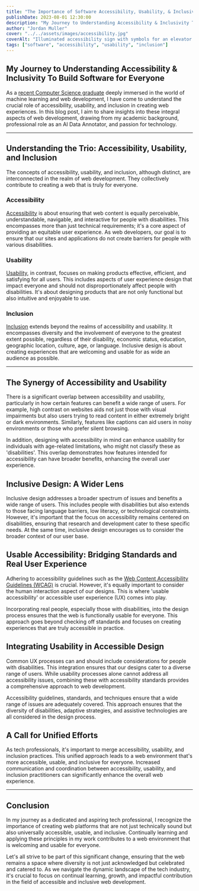 ```yaml
---
title: "The Importance of Software Accessibility, Usability, & Inclusivity"
publishDate: 2023-08-01 12:30:00
description: "My Journey to Understanding Accessibility & Inclusivity To Build Software for Everyone"
author: "Jordan Muller"
cover: "../../assets/images/accessibility.jpg"
coverAlt: "Illuminated accessibility sign with symbols for an elevator for disabled access and bicycle parking, featuring an upward arrow against a dark ceiling."
tags: ["software", "accessibility", "usability", "inclusion"]
---
```


## My Journey to Understanding Accessibility & Inclusivity To Build Software for Everyone

As a [recent Computer Science graduate](/blog/graduating-with-bachelors-in-comp-sci/) deeply immersed in the world of machine learning and web development, I have come to understand the crucial role of accessibility, usability, and inclusion in creating web experiences. In this blog post, I aim to share insights into these integral aspects of web development, drawing from my academic background, professional role as an AI Data Annotator, and passion for technology.

---

## Understanding the Trio: Accessibility, Usability, and Inclusion

The concepts of accessibility, usability, and inclusion, although distinct, are interconnected in the realm of web development. They collectively contribute to creating a web that is truly for everyone.

### Accessibility

[Accessibility](/blog/tags/Accessibility) is about ensuring that web content is equally perceivable, understandable, navigable, and interactive for people with disabilities. This encompasses more than just technical requirements; it's a core aspect of providing an equitable user experience. As web developers, our goal is to ensure that our sites and applications do not create barriers for people with various disabilities.

### Usability

[Usability](/blog/tags/Usability), in contrast, focuses on making products effective, efficient, and satisfying for all users. This includes aspects of user experience design that impact everyone and should not disproportionately affect people with disabilities. It's about designing products that are not only functional but also intuitive and enjoyable to use.

### Inclusion

[Inclusion](/blog/tags/Inclusion) extends beyond the realms of accessibility and usability. It encompasses diversity and the involvement of everyone to the greatest extent possible, regardless of their disability, economic status, education, geographic location, culture, age, or language. Inclusive design is about creating experiences that are welcoming and usable for as wide an audience as possible.

---

## The Synergy of Accessibility and Usability

There is a significant overlap between accessibility and usability, particularly in how certain features can benefit a wide range of users. For example, high contrast on websites aids not just those with visual impairments but also users trying to read content in either extremely bright or dark environments. Similarly, features like captions can aid users in noisy environments or those who prefer silent browsing.

In addition, designing with accessibility in mind can enhance usability for individuals with age-related limitations, who might not classify these as 'disabilities'. This overlap demonstrates how features intended for accessibility can have broader benefits, enhancing the overall user experience.

## Inclusive Design: A Wider Lens

Inclusive design addresses a broader spectrum of issues and benefits a wide range of users. This includes people with disabilities but also extends to those facing language barriers, low literacy, or technological constraints. However, it's important that the focus on accessibility remains centered on disabilities, ensuring that research and development cater to these specific needs. At the same time, inclusive design encourages us to consider the broader context of our user base.

## Usable Accessibility: Bridging Standards and Real User Experience

Adhering to accessibility guidelines such as the [Web Content Accessibility Guidelines (WCAG)](https://www.w3.org/TR/WCAG21/) is crucial. However, it's equally important to consider the human interaction aspect of our designs. This is where 'usable accessibility' or accessible user experience (UX) comes into play.

Incorporating real people, especially those with disabilities, into the design process ensures that the web is functionally usable for everyone. This approach goes beyond checking off standards and focuses on creating experiences that are truly accessible in practice.

## Integrating Usability in Accessible Design

Common UX processes can and should include considerations for people with disabilities. This integration ensures that our designs cater to a diverse range of users. While usability processes alone cannot address all accessibility issues, combining these with accessibility standards provides a comprehensive approach to web development.

Accessibility guidelines, standards, and techniques ensure that a wide range of issues are adequately covered. This approach ensures that the diversity of disabilities, adaptive strategies, and assistive technologies are all considered in the design process.

## A Call for Unified Efforts

As tech professionals, it's important to merge accessibility, usability, and inclusion practices. This unified approach leads to a web environment that's more accessible, usable, and inclusive for everyone. Increased communication and coordination between accessibility, usability, and inclusion practitioners can significantly enhance the overall web experience.

---

## Conclusion

In my journey as a dedicated and aspiring tech professional, I recognize the importance of creating web platforms that are not just technically sound but also universally accessible, usable, and inclusive. Continually learning and applying these principles in my work contributes to a web environment that is welcoming and usable for everyone.

Let's all strive to be part of this significant change, ensuring that the web remains a space where diversity is not just acknowledged but celebrated and catered to. As we navigate the dynamic landscape of the tech industry, it's crucial to focus on continual learning, growth, and impactful contribution in the field of accessible and inclusive web development.